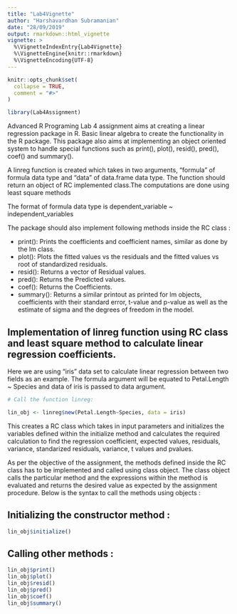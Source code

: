 ```yaml
---
title: "Lab4Vignette"
author: "Harshavardhan Subramanian"
date: "28/09/2019"
output: rmarkdown::html_vignette
vignette: >
  %\VignetteIndexEntry{Lab4Vignette}
  %\VignetteEngine{knitr::rmarkdown}
  %\VignetteEncoding{UTF-8}
---
```


```r
knitr::opts_chunk$set(
  collapse = TRUE,
  comment = "#>"
)
```

```r
library(Lab4Assignment)
```

<p> Advanced R Programing Lab 4 assignment aims at creating a linear regression package in R. Basic linear algebra to create the functionality in the R package.
This package also aims at implementing an object oriented system to handle special functions such as print(), plot(), resid(), pred(), coef() and summary().</p>

<p> A linreg function is created which takes in two arguments, "formula" of formula data type and "data" of data.frame data type. The function should return an object of RC implemented class.The computations are done using least square methods</p>

<p> The format of formula data type is dependent_variable ~ independent_variables </p>

<p> The package should also implement following methods inside the RC class :

* print(): 
    Prints the coefficients and coefficient names, similar as done by the lm class.
* plot(): 
    Plots the fitted values vs the residuals and the fitted values vs root of standardized residuals.
* resid(): 
    Returns a vector of Residual values.
* pred(): 
    Returns the Predicted values.
* coef(): 
    Returns the Coefficients.
* summary(): 
    Returns a similar printout as printed for lm objects, coefficients with their standard error, t-value and p-value as well as the estimate of sigma and the degrees of freedom in the model. </p>
    
## Implementation of linreg function using RC class and least square method to calculate linear regression coefficients.

<p> Here we are using "iris" data set to calculate linear regression between two fields as an example. The formula argument will be equated to Petal.Length ~ Species and data of iris is passed to data argument.</p>

```r
# Call the function linreg:

lin_obj <- linreg$new(Petal.Length~Species, data = iris)


```

<p> This creates a RC class which takes in input parameters and initializes the variables defined within the initialize method and calculates the required calculation to find the regression coefficient, expected values, residuals, variance, standarized residuals, variance, t values and pvalues. </p>

<p> As per the objective of the assignment, the methods defined inside the RC class has to be implemented and called using class object. The class object calls the particular method and the expressions within the method is evaluated and returns the desired value as expected by the assignment procedure. 
Below is the syntax to call the methods using objects : </p>

## Initializing the constructor method :

```r

lin_obj$initialize()

```

## Calling other methods :

```r

lin_obj$print()
lin_obj$plot()
lin_obj$resid()
lin_obj$pred()
lin_obj$coef()
lin_obj$summary()

```